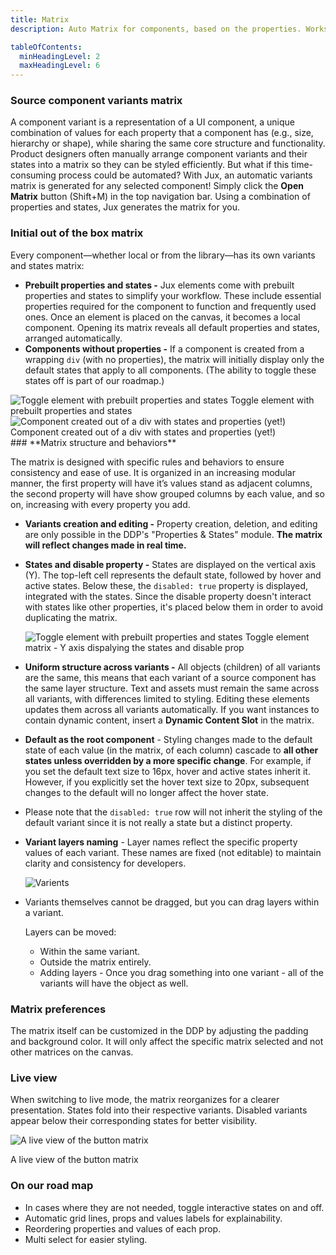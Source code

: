```yaml
---
title: Matrix
description: Auto Matrix for components, based on the properties. Works like magic ✨

tableOfContents:
  minHeadingLevel: 2
  maxHeadingLevel: 6
---
```




### Source component variants matrix

A component variant is a representation of a UI component, a unique combination of values for each property that a component has (e.g., size, hierarchy or shape), while sharing the same core structure and functionality. Product designers often manually arrange component variants and their states into a matrix so they can be styled efficiently. But what if this time-consuming process could be automated?
With Jux, an automatic variants matrix is generated for any selected component! Simply click the **Open Matrix** button (Shift+M) in the top navigation bar. Using a combination of properties and states, Jux generates the matrix for you.

<YouTube videoId="95xuNX-JCcs" poster="https://i.ytimg.com/vi/95xuNX-JCcs/maxresdefault.jpg" />

### Initial out of the box matrix

Every component—whether local or from the library—has its own variants and states matrix:

- **Prebuilt properties and states -** Jux elements come with prebuilt properties and states to simplify your workflow. These include essential properties required for the component to function and frequently used ones. Once an element is placed on the canvas, it becomes a local component. Opening its matrix reveals all default properties and states, arranged automatically.
- **Components without properties -**  If a component is created from a wrapping `div` (with no properties), the matrix will initially display only the default states that apply to all components. (The ability to toggle these states off is part of our roadmap.)
<div style={{display: 'flex', flexDirection: 'row', alignItems: 'center', gap: '18px'}}>
    <div style={{display: 'flex', flexDirection: 'column', alignItems: 'center'}}>
        <Image src={toggleMatrix} alt="Toggle element with prebuilt properties and states" />
        Toggle element with prebuilt properties and states
    </div>
    <div style={{display: 'flex', flexDirection: 'column', alignItems: 'center'}}>
        <Image src={divMatrix} alt="Component created out of a div with states and properties (yet!)" />
        Component created out of a div with states and properties (yet!)
    </div>
</div>
### **Matrix structure and behaviors**

The matrix is designed with specific rules and behaviors to ensure consistency and ease of use. It is organized in an increasing modular manner, the first property will have it’s values stand as adjacent columns, the second property will have show grouped columns by each value, and so on, increasing with every property you add. 

- **Variants creation and editing -** Property creation, deletion, and editing are only possible in the DDP's "Properties & States" module. **The matrix will reflect changes made in real time.**

- **States and disable property -** States are displayed on the vertical axis (Y). The top-left cell represents the default state, followed by hover and active states. Below these, the `disabled: true` property is displayed, integrated with the states. Since the disable property doesn't interact with states like other properties, it's placed below them in order to avoid duplicating the matrix.
    
    <Image src={toggleMatrix} alt="Toggle element with prebuilt properties and states" />
    Toggle element matrix - Y axis dispalying the states and disable prop
    
- **Uniform structure across variants -** All objects (children) of all variants are the same, this means that each variant of a source component has the same layer structure. Text and assets must remain the same across all variants, with differences limited to styling. Editing these elements updates them across all variants automatically. If you want instances to contain dynamic content, insert a **Dynamic Content Slot** in the matrix.
- **Default as the root component** - Styling changes made to the default state of each value (in the matrix, of each column) cascade to **all other states unless overridden by a more specific change**. For example, if you set the default text size to 16px, hover and active states inherit it. However, if you explicitly set the hover text size to 20px, subsequent changes to the default will no longer affect the hover state. 
- Please note that the `disabled: true`  row will not inherit the styling of the default variant since it is not really a state but a distinct property.
- **Variant layers naming** -  Layer names reflect the specific property values of each variant. These names are fixed (not editable) to maintain clarity and consistency for developers.
    
    <Image src={variantLayersNaming} alt="Varients" />
    
- Variants themselves cannot be dragged, but you can drag layers within a variant.
    
    Layers can be moved:
    - Within the same variant.
    - Outside the matrix entirely.
    - Adding layers - Once you drag something into one variant - all of the variants will have the object as well.

### Matrix preferences

The matrix itself can be customized in the DDP by adjusting the padding and background color. It will only affect the specific matrix selected and not other matrices on the canvas.

### Live view

When switching to live mode, the matrix reorganizes for a clearer presentation. States fold into their respective variants. Disabled variants appear below their corresponding states for better visibility.

<Image src={liveView} alt="A live view of the button matrix" />

A live view of the button matrix 

### On our road map

- In cases where they are not needed, toggle interactive states on and off.
- Automatic grid lines, props and values labels for explainability.
- Reordering properties and values of each prop.
- Multi select for easier styling.